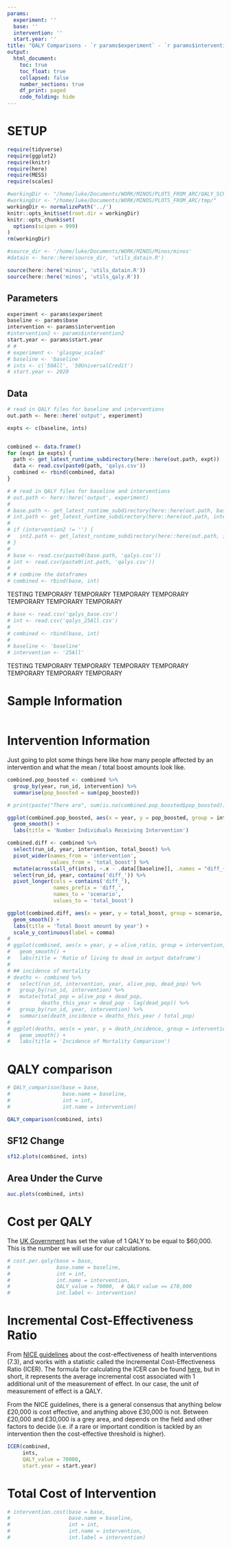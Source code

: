 ```yaml
---
params:
  experiment: ''
  base: ''
  intervention: ''
  start.year: ''
title: "QALY Comparisons - `r params$experiment` - `r params$intervention` - `r params$baseline`"
output:
  html_document:
    toc: true
    toc_float: true
    collapsed: false
    number_sections: true
    df_print: paged
    code_folding: hide
---
```


# SETUP

```r

require(tidyverse)
require(ggplot2)
require(knitr)
require(here)
require(MESS)
require(scales)

#workingDir <- "/home/luke/Documents/WORK/MINOS/PLOTS_FROM_ARC/QALY_SCP_28Feb/QALY_analysis_SCP_test/"
#workingDir <- "/home/luke/Documents/WORK/MINOS/PLOTS_FROM_ARC/tmp/"
workingDir <- normalizePath('../')
knitr::opts_knit$set(root.dir = workingDir)
knitr::opts_chunk$set(
  options(scipen = 999)
)
rm(workingDir)
```

```r
#source_dir <- '/home/luke/Documents/WORK/MINOS/Minos/minos'
#datain <- here::here(source_dir, 'utils_datain.R')

source(here::here('minos', 'utils_datain.R'))
source(here::here('minos', 'utils_qaly.R'))
```

## Parameters

```r
experiment <- params$experiment
baseline <- params$base
intervention <- params$intervention
#intervention2 <- params$intervention2
start.year <- params$start.year
# # 
# experiment <- 'glasgow_scaled'
# baseline <- 'baseline'
# ints <- c('50All', '50UniversalCredit')
# start.year <- 2020
```


## Data

```r
# read in QALY files for baseline and interventions
out.path <- here::here('output', experiment)

expts <- c(baseline, ints)


combined <- data.frame()
for (expt in expts) {
  path <- get_latest_runtime_subdirectory(here::here(out.path, expt))
  data <- read.csv(paste0(path, 'qalys.csv'))
  combined <- rbind(combined, data)
}
```


```r
# # read in QALY files for baseline and interventions
# out.path <- here::here('output', experiment)
# 
# base.path <- get_latest_runtime_subdirectory(here::here(out.path, baseline))
# int.path <- get_latest_runtime_subdirectory(here::here(out.path, intervention1))
# 
# if (intervention2 != '') {
#   int2.path <- get_latest_runtime_subdirectory(here::here(out.path, intervention2))
# }
# 
# base <- read.csv(paste0(base.path, 'qalys.csv'))
# int <- read.csv(paste0(int.path, 'qalys.csv'))
# 
# # combine the dataframes
# combined <- rbind(base, int)
```



TESTING TEMPORARY TEMPORARY TEMPORARY TEMPORARY TEMPORARY TEMPORARY TEMPORARY 
```r
# base <- read.csv('qalys_base.csv')
# int <- read.csv('qalys_25All.csv')
# 
# combined <- rbind(base, int)
# 
# baseline <- 'baseline'
# intervention <- '25All'
```
TESTING TEMPORARY TEMPORARY TEMPORARY TEMPORARY TEMPORARY TEMPORARY TEMPORARY 

# Sample Information

```r

```


# Intervention Information

Just going to plot some things here like how many people affected by an intervention and what the mean / total boost amounts look like.

```r
combined.pop_boosted <- combined %>%
  group_by(year, run_id, intervention) %>%
  summarise(pop_boosted = sum(pop_boosted))

# print(paste("There are", sum(is.na(combined.pop_boosted$pop_boosted)), "NA pop_boosted values in combined.pop.boosted.", sep = ' '))

ggplot(combined.pop_boosted, aes(x = year, y = pop_boosted, group = intervention, colour = intervention)) +
  geom_smooth() +
  labs(title = 'Number Individuals Receiving Intervention')

combined.diff <- combined %>%
  select(run_id, year, intervention, total_boost) %>%
  pivot_wider(names_from = 'intervention',
              values_from = 'total_boost') %>%
  mutate(across(all_of(ints), ~.x - .data[[baseline]], .names = "diff_{.col}")) %>%
  select(run_id, year, contains('diff_')) %>%
  pivot_longer(cols = contains('diff_'),
               names_prefix = 'diff_',
               names_to = 'scenario',
               values_to = 'total_boost')

ggplot(combined.diff, aes(x = year, y = total_boost, group = scenario, fill = scenario, color = scenario)) +
  geom_smooth() +
  labs(title = 'Total Boost amount by year') +
  scale_y_continuous(label = comma)
# 
# ggplot(combined, aes(x = year, y = alive_ratio, group = intervention, colour = intervention)) +
#   geom_smooth() +
#   labs(title = 'Ratio of living to dead in output dataframe')
# 
# ## incidence of mortality
# deaths <- combined %>%
#   select(run_id, intervention, year, alive_pop, dead_pop) %>%
#   group_by(run_id, intervention) %>%
#   mutate(total_pop = alive_pop + dead_pop,
#          deaths_this_year = dead_pop - lag(dead_pop)) %>%
#   group_by(run_id, year, intervention) %>%
#   summarise(death_incidence = deaths_this_year / total_pop)
# 
# ggplot(deaths, aes(x = year, y = death_incidence, group = intervention, colour = intervention)) +
#   geom_smooth() +
#   labs(title = 'Incidence of Mortality Comparison')
```

# QALY comparison

```r
# QALY_comparison(base = base,
#                 base.name = baseline,
#                 int = int,
#                 int.name = intervention)

QALY_comparison(combined, ints)
```


## SF12 Change

```r
sf12.plots(combined, ints)
```



## Area Under the Curve

```r
auc.plots(combined, ints)
```


# Cost per QALY

The [UK Government](https://www.gov.uk/government/publications/valuation-of-risks-to-life-and-health-monetary-value-of-a-life-year-voly/a-scoping-study-on-the-valuation-of-risks-to-life-and-health-the-monetary-value-of-a-life-year-voly) has set the value of 1 QALY to be equal to $60,000. This is the number we will use for our calculations.

```r
# cost.per.qaly(base = base,
#               base.name = baseline,
#               int = int,
#               int.name = intervention,
#               QALY_value = 70000,  # QALY value == £70,000
#               int.label <- intervention)
```


# Incremental Cost-Effectiveness Ratio

From [NICE guidelines](https://www.nice.org.uk/process/pmg6/chapter/assessing-cost-effectiveness) about the cost-effectiveness of health interventions (7.3), and works with a statistic called the Incremental Cost-Effectiveness Ratio (ICER). The formula for calculating the ICER can be found [here](https://en.wikipedia.org/wiki/Incremental_cost-effectiveness_ratio), but in short, it represents the average incremental cost associated with 1 additional unit of the measurement of effect. In our case, the unit of measurement of effect is a QALY. 

From the NICE guidelines, there is a general consensus that anything below £20,000 is cost effective, and anything above £30,000 is not. Between £20,000 and £30,000 is a grey area, and depends on the field and other factors to decide (i.e. if a rare or important condition is tackled by an intervention then the cost-effective threshold is higher). 

```r
ICER(combined,
     ints,
     QALY_value = 70000,
     start.year = start.year)
```


# Total Cost of Intervention

```r
# intervention.cost(base = base,
#                   base.name = baseline,
#                   int = int,
#                   int.name = intervention,
#                   int.label = intervention)
```



```r

```

